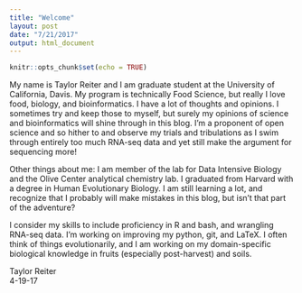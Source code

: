 ```yaml
---
title: "Welcome"
layout: post
date: "7/21/2017"
output: html_document
---
```


```r
knitr::opts_chunk$set(echo = TRUE)
```


My name is Taylor Reiter and I am graduate student at the University of California, Davis. My program is technically Food Science, but really I love food, biology, and bioinformatics. I have a lot of thoughts and opinions. I sometimes try and keep those to myself, but surely my opinions of science and bioinformatics will shine through in this blog. I'm a proponent of open science and so hither to and observe my trials and tribulations as I swim through entirely too much RNA-seq data and yet still make the argument for sequencing more!

Other things about me: I am member of the lab for Data Intensive Biology and the Olive Center analytical chemistry lab. I graduated from Harvard with a degree in Human Evolutionary Biology. I am still learning a lot, and recognize that I probably will make mistakes in this blog, but isn't that part of the adventure?

I consider my skills to include proficiency in R and bash, and wrangling RNA-seq data. I'm working on improving my python, git, and LaTeX. I often think of things evolutionarily, and I am working on my domain-specific biological knowledge in fruits (especially post-harvest) and soils.

Taylor Reiter  
4-19-17